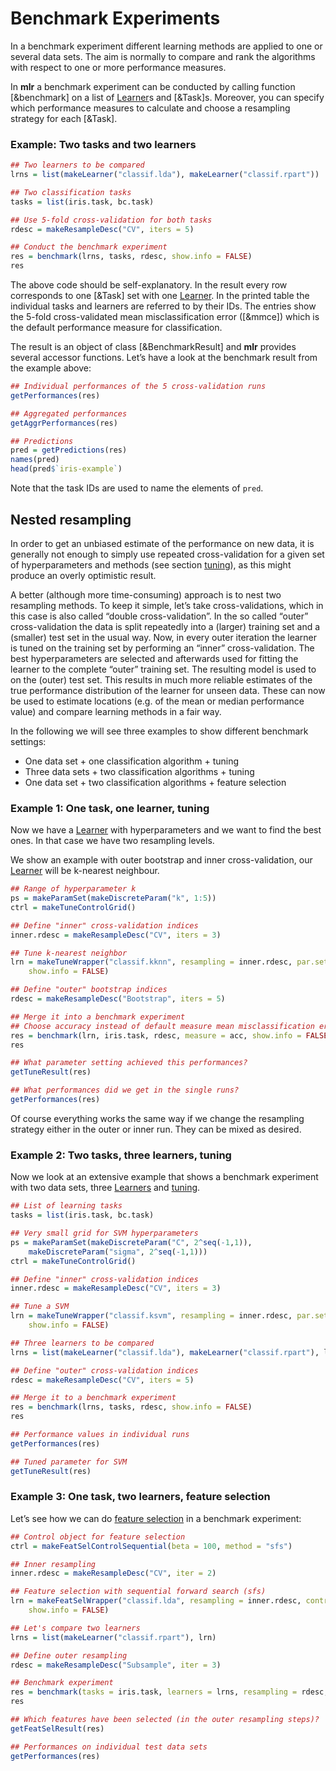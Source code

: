 # Benchmark Experiments

In a benchmark experiment different learning methods are applied to one or several data sets.
The aim is normally to compare and rank the algorithms with respect to one or more
performance measures.

In **mlr** a benchmark experiment can be conducted by calling function [&benchmark] on a
list of [Learner](&makeLearner)s and [&Task]s.
Moreover, you can specify which performance measures to calculate and choose a resampling
strategy for each [&Task].

### Example: Two tasks and two learners

```r
## Two learners to be compared
lrns = list(makeLearner("classif.lda"), makeLearner("classif.rpart"))

## Two classification tasks
tasks = list(iris.task, bc.task)

## Use 5-fold cross-validation for both tasks
rdesc = makeResampleDesc("CV", iters = 5)

## Conduct the benchmark experiment
res = benchmark(lrns, tasks, rdesc, show.info = FALSE)
res
```

The above code should be self-explanatory. In the result every row corresponds to one [&Task]
set with one [Learner](&makeLearner).
In the printed table the individual tasks and learners are referred to by their IDs.
The entries show the 5-fold cross-validated mean misclassification error ([&mmce]) which
is the default performance measure for classification.

The result is an object of class [&BenchmarkResult] and **mlr** provides several accessor 
functions.
Let's have a look at the benchmark result from the example above:

```r
## Individual performances of the 5 cross-validation runs
getPerformances(res)

## Aggregated performances
getAggrPerformances(res)

## Predictions
pred = getPredictions(res)
names(pred)
head(pred$`iris-example`)
```
Note that the task IDs are used to name the elements of ``pred``.


## Nested resampling

In order to get an unbiased estimate of the performance on new data,
it is generally not enough to simply use repeated cross-validation
for a given set of hyperparameters and methods (see section [tuning](tune.md)),
as this might produce an overly optimistic result.

A better (although more time-consuming) approach is to nest two
resampling methods. To keep it simple, let's take
cross-validations, which in this case is also called "double cross-validation".
In the so called "outer" cross-validation the data is split repeatedly
into a (larger) training set and a (smaller) test set in the usual
way. Now, in every outer iteration the learner is tuned on the
training set by performing an "inner" cross-validation. The best
hyperparameters are selected and afterwards used for fitting the learner
to the complete "outer" training set. The resulting model is used to
on the (outer) test set. This results in much more reliable
estimates of the true performance distribution of the learner for unseen
data. These can now be used to estimate locations (e.g. of the mean
or median performance value) and compare learning methods in a fair
way.

In the following we will see three examples to show different benchmark settings:

* One data set + one classification algorithm + tuning
* Three data sets + two classification algorithms + tuning
* One data set + two classification algorithms + feature selection


### Example 1: One task, one learner, tuning

Now we have a [Learner](&makeLearner) with hyperparameters and we want to find the best ones. In
that case we have two resampling levels.

We show an example with outer bootstrap and inner cross-validation,
our [Learner](&makeLearner) will be k-nearest neighbour.

```r
## Range of hyperparameter k
ps = makeParamSet(makeDiscreteParam("k", 1:5))
ctrl = makeTuneControlGrid()

## Define "inner" cross-validation indices
inner.rdesc = makeResampleDesc("CV", iters = 3)

## Tune k-nearest neighbor
lrn = makeTuneWrapper("classif.kknn", resampling = inner.rdesc, par.set = ps, control = ctrl,
    show.info = FALSE)

## Define "outer" bootstrap indices
rdesc = makeResampleDesc("Bootstrap", iters = 5)

## Merge it into a benchmark experiment
## Choose accuracy instead of default measure mean misclassification error
res = benchmark(lrn, iris.task, rdesc, measure = acc, show.info = FALSE)
res

## What parameter setting achieved this performances?
getTuneResult(res)

## What performances did we get in the single runs?
getPerformances(res)
```

Of course everything works the same way if we change the resampling
strategy either in the outer or inner run. They can be mixed as desired.

### Example 2: Two tasks, three learners, tuning

Now we look at an extensive example that shows a benchmark experiment with two data
sets, three [Learners](&makeLearner) and [tuning](&tune.md).

```r
## List of learning tasks
tasks = list(iris.task, bc.task)

## Very small grid for SVM hyperparameters
ps = makeParamSet(makeDiscreteParam("C", 2^seq(-1,1)),
    makeDiscreteParam("sigma", 2^seq(-1,1)))
ctrl = makeTuneControlGrid()

## Define "inner" cross-validation indices
inner.rdesc = makeResampleDesc("CV", iters = 3)

## Tune a SVM
lrn = makeTuneWrapper("classif.ksvm", resampling = inner.rdesc, par.set = ps, control = ctrl,
    show.info = FALSE)

## Three learners to be compared
lrns = list(makeLearner("classif.lda"), makeLearner("classif.rpart"), lrn)

## Define "outer" cross-validation indices
rdesc = makeResampleDesc("CV", iters = 5)

## Merge it to a benchmark experiment
res = benchmark(lrns, tasks, rdesc, show.info = FALSE)
res

## Performance values in individual runs
getPerformances(res)

## Tuned parameter for SVM
getTuneResult(res)
```

### Example 3: One task, two learners, feature selection

Let's see how we can do [feature selection](feature_selection.md) in
a benchmark experiment:

```r
## Control object for feature selection
ctrl = makeFeatSelControlSequential(beta = 100, method = "sfs")

## Inner resampling
inner.rdesc = makeResampleDesc("CV", iter = 2)

## Feature selection with sequential forward search (sfs)
lrn = makeFeatSelWrapper("classif.lda", resampling = inner.rdesc, control = ctrl, 
    show.info = FALSE)

## Let's compare two learners
lrns = list(makeLearner("classif.rpart"), lrn)

## Define outer resampling
rdesc = makeResampleDesc("Subsample", iter = 3)

## Benchmark experiment
res = benchmark(tasks = iris.task, learners = lrns, resampling = rdesc, show.info = FALSE)
res

## Which features have been selected (in the outer resampling steps)?
getFeatSelResult(res)

## Performances on individual test data sets
getPerformances(res)
```
